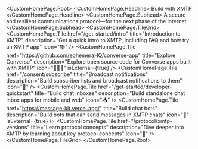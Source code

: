 
<CustomHomePage.Root>
  <CustomHomePage.Headline>
   Build with XMTP
  </CustomHomePage.Headline>
  <CustomHomePage.Subhead>
     A secure and resilient communications protocol—for the next phase of the internet
  </CustomHomePage.Subhead>
  <CustomHomePage.TileGrid>
    <CustomHomePage.Tile
      href="/get-started/intro"
      title="Introduction to XMTP"
      description="Get a quick intro to XMTP, including FAQ and how try an XMTP app"
      icon="📚"
    />
    <CustomHomePage.Tile
      href="https://github.com/ephemeraHQ/converse-app"
      title="Explore Converse"
      description="Explore open source code for Converse apps built with XMTP"
      icon="👩🏽‍💻"
      isExternal={true}
    />
    <CustomHomePage.Tile
      href="/consent/subscribe"
      title="Broadcast notifications"
      description="Build subscriber lists and broadcast notifications to them"
      icon="🔔"
    />
    <CustomHomePage.Tile
      href="/get-started/developer-quickstart"
      title="Build chat inboxes"
      description="Build standalone chat inbox apps for mobile and web"
      icon="📥"
    />
    <CustomHomePage.Tile
      href="https://message-kit.vercel.app/"
      title="Build chat bots"
      description="Build bots that can send messages in XMTP chats"
      icon="🤖"
      isExternal={true}
    />
    <CustomHomePage.Tile
      href="/protocol/xmtp-versions"
      title="Learn protocol concepts"
      description="Dive deeper into XMTP by learning about key protocol concepts"
      icon="🧠"
    />
  </CustomHomePage.TileGrid>
</CustomHomePage.Root>